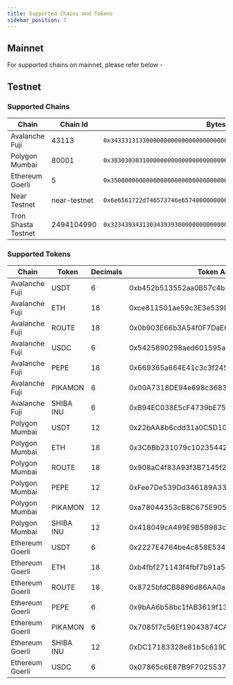 ```yaml
---
title: Supported Chains and Tokens
sidebar_position: 7
---
```



## Mainnet
For supported chains on mainnet, please refer below -

<ContractData />





## Testnet

### Supported Chains

| **Chain**           | **Chain Id**                                   | **Bytes32**
| ------------------- | ---------------------------------------------- | --------------------------- |
| Avalanche Fuji      | 43113                                          | `0x3433313133000000000000000000000000000000000000000000000000000000` |
| Polygon Mumbai      | 80001                                          | `0x3830303031000000000000000000000000000000000000000000000000000000` |
| Ethereum Goerli     | 5                                              | `0x3500000000000000000000000000000000000000000000000000000000000000` |
| Near Testnet        | near-testnet                                   | `0x6e6561722d746573746e65740000000000000000000000000000000000000000` |
| Tron Shasta Testnet | 2494104990                                     | `0x3234393431303439393000000000000000000000000000000000000000000000` |


### Supported Tokens

| **Chain**               | **Token**    | **Decimals** | **Token Address**                           |
| ----------------------- | ------------ | ------------ | ------------------------------------        |
|   Avalanche Fuji        | USDT         | 6            | 0xb452b513552aa0B57c4b1C9372eFEa78024e5936  |
|   Avalanche Fuji        | ETH          | 18           | 0xce811501ae59c3E3e539D5B4234dD606E71A312e  |
|   Avalanche Fuji        | ROUTE        | 18           | 0x0b903E66b3A54f0F7DaE605418D14f0339560D76  |
|   Avalanche Fuji        | USDC         | 6            | 0x5425890298aed601595a70ab815c96711a31bc65  |
|   Avalanche Fuji        | PEPE         | 18           | 0x669365a664E41c3c3f245779f98118CF23a20789  |
|   Avalanche Fuji        | PIKAMON      | 6            | 0x00A7318DE94e698c3683db8f78dE881de4E5d18C  |
|   Avalanche Fuji        | SHIBA INU    | 6            | 0xB94EC038E5cF4739bE757dF3cBd2e1De897fCA2e  |
|   Polygon Mumbai        | USDT         | 12           | 0x22bAA8b6cdd31a0C5D1035d6e72043f4Ce6aF054  |
|   Polygon Mumbai        | ETH          | 18           | 0x3C6Bb231079c1023544265f8F26505bc5955C3df  |
|   Polygon Mumbai        | ROUTE        | 18           | 0x908aC4f83A93f3B7145f24f906327018c9e54B3a  |
|   Polygon Mumbai        | PEPE         | 12           | 0xFee7De539Dd346189A33E954c8A140df95F94B89  |
|   Polygon Mumbai        | PIKAMON      | 12           | 0xa78044353cB8C675E905Ce7339769872Edd8E637  |
|   Polygon Mumbai        | SHIBA INU    | 12           | 0x418049cA499E9B5B983c9141c341E1aA489d6E4d  |
|   Ethereum Goerli       | USDT         | 6            | 0x2227E4764be4c858E534405019488D9E5890Ff9E  |
|   Ethereum Goerli       | ETH          | 18           | 0xb4fbf271143f4fbf7b91a5ded31805e42b2208d6  |
|   Ethereum Goerli       | ROUTE        | 18           | 0x8725bfdCB8896d86AA0a6342A7e83c1565f62889  |
|   Ethereum Goerli       | PEPE         | 6            | 0x9bAA6b58bc1fAB3619f1387F27dCC18CbA5A9ca1  |
|   Ethereum Goerli       | PIKAMON      | 6            | 0x7085f7c56Ef19043874CA3F2eA781CDa788be5E4  |
|   Ethereum Goerli       | SHIBA INU    | 12           | 0xDC17183328e81b5c619D58F6B7E480AB1c2EA152  |
|   Ethereum Goerli       | USDC         | 6            | 0x07865c6E87B9F70255377e024ace6630C1Eaa37F  |

